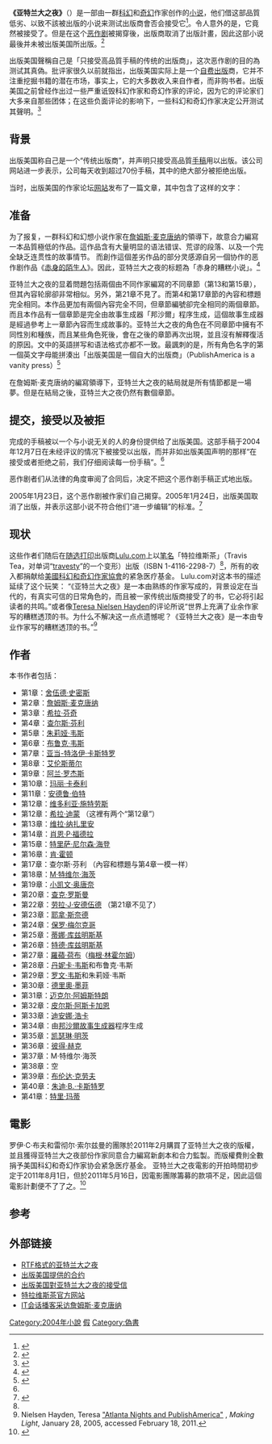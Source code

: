 '''《亚特兰大之夜》'''（{{lang en|'''''Atlanta Nights'''''}}）是一部由一群[[科幻|科幻]]和[[奇幻|奇幻]]作家创作的[[小说|小说]]，他们借这部品質低劣、以致不該被出版的小说来测试出版商{{link-en|出版美国|PublishAmerica}}會否会接受它<ref name=book>{{cite book|title=Atlanta Nights|last=Tea|first=Travis|year=2005|isbn=978-1-4116-2298-2|publisher=Lulu|url=ftp://ftp.sff.net/pub/people/doylemacdonald/sting/StingManuscript.rtf}}{{dead link|date=2017年11月 |bot=InternetArchiveBot |fix-attempted=yes }}</ref>。令人意外的是，它竟然被接受了。但是在这个[[恶作剧|恶作剧]]被揭穿後，出版商取消了出版計畫，因此这部小说最後并未被出版美国所出版。<ref name=bookAcceptance>{{cite web
|url=http://www.cs.du.edu/~aburt/StingAcceptance.pdf
|title=PublishAmerica accepts Atlanta Nights manuscript
|accessdate=2007-01-26
|publisher=University of Denver
|archive-url=https://web.archive.org/web/20070105023200/http://www.cs.du.edu/~aburt/StingAcceptance.pdf
|archive-date=2007-01-05
|dead-url=yes
}}</ref>

出版美国聲稱自己是「只接受高品質手稿的传统的出版商」，这次恶作剧的目的為测试其真偽。批评家很久以前就指出，出版美国实际上是一个[[自费出版|自费出版]]商，它并不注重挖掘书籍的潜在市场，事实上，它的大多数收入来自作者，而非购书者。出版美国之前曾经作出过一些严重诋毁科幻作家和奇幻作家的评论，因为它的评论家们大多来自那些团体；在这些负面评论的影响下，一些科幻和奇幻作家决定公开测试其聲明。<ref>{{Cite web |url=http://www.scifidimensions.com/May05/ahschadenfreud.htm |title=Ah, Schadenfreud! |accessdate=2013-01-10 |archive-date=2008-10-30 |archive-url=https://web.archive.org/web/20081030100139/http://www.scifidimensions.com/May05/ahschadenfreud.htm |dead-url=no }}</ref>

== 背景 ==

出版美国称自己是一个“传统出版商”，并声明只接受高品質[[手稿|手稿]]用以出版。该公司网站进一步表示，公司每天收到超过70份手稿，其中的绝大部分被拒绝出版。

当时，出版美国的作家论坛[[网站|网站]]发布了一篇文章，其中包含了这样的文字：
{{Quotation|作为一条基本原则，科幻小说和奇幻小说的品質远低于其他小说... [科幻作家]不知道如何叙述现实生活中的故事，并为他们找到原型... [科幻小说]作家们错误地认为，由于发生在遥远的未来，科幻小说并不需要一个真实可信的故事情节，而对于奇幻小说，由于其故事背景是不存在的，也不需要可信的、常见的角色。<ref>{{cite web
|url=http://www.prweb.com/releases/2005/1/prweb202277.htm
|title=Science Fiction Authors Hoax Vanity Publisher
|accessdate=2006-03-05
|publisher=PRWeb Press Release Newswire
|archive-date=2006-02-03
|archive-url=https://web.archive.org/web/20060203173625/http://www.prweb.com/releases/2005/1/prweb202277.htm
|dead-url=no
}}</ref>}}
{{Quotation|但可惜，因科幻和幻想风格通常都將故事設於未來，並且其內容是不會出現的，因此亦令到某些作家誤以為科幻小說是可以不需要可信的故事情节和寫實的角色。幸运的是，這類人現在的數量還不多。但是那些並不以被视为文学寄生虫为耻的作家，通常都會是作家中聲音最大的一群人，而他們發出的譟音就像沒有塗上润滑油的輪子一般刺耳。<ref>{{cite web|title=Author's Market: Only Trust Your Own Eyes|url=http://www.authorsmarket.net/youreyes.htm|archiveurl=https://web.archive.org/web/20031212115034/http://www.authorsmarket.net/youreyes.htm|archivedate=2003年12月12日|accessdate=8 September 2009|deadurl=yes}}</ref>|width=80%|align=center|source=Author's Market: ''Only Trust Your Own Eyes''}}

== 准备 ==
为了报复，一群科幻和幻想小说作家在[[詹姆斯·D·麦克唐纳|詹姆斯·麦克唐纳]]的領導下，故意合力編寫一本品質極低的作品。這作品含有大量明显的语法错误、荒谬的段落、以及一个完全缺乏连贯性的故事情节。 而創作這個差劣作品的部分灵感源自另一個协作的恶作剧作品《[[赤身的陌生人|赤身的陌生人]]》。因此，亚特兰大之夜的标题為「赤身的糟糕小说」。<ref name="Podcast">{{cite web | author = Denise Howell, [[James_D._Macdonald|James D. Macdonald]] | title = Vanity Presses: Sound Policy with Denise Howell | url = http://itc.conversationsnetwork.org/shows/detail1666.html | publisher = The Conversations Network | format = Podcast | date = 15 November 2006 | accessdate = 2013-01-10 | archive-date = 2008-03-09 | archive-url = https://web.archive.org/web/20080309141154/http://itc.conversationsnetwork.org/shows/detail1666.html | dead-url = no }}</ref>

亚特兰大之夜的显着問題包括兩個由不同作家編寫的不同章節（第13和第15章），但其內容轮廓卻非常相似。另外，第21章不見了。而第4和第17章節的內容和標題完全相同。本作品更加有兩個內容完全不同，但章節編號卻完全相同的兩個章節。而且本作品有一個章節是完全由故事生成器「邦沙爾」程序生成，這個故事生成器是經過參考上一章節內容而生成故事的。亚特兰大之夜的角色在不同章節中擁有不同性別和種族，而且某些角色死後，會在之後的章節再次出現，並且沒有解釋復活的原因。文中的英語拼写和语法格式亦都不一致。最諷刺的是，所有角色名字的第一個英文字母能拼湊出「出版美国是一個自大的出版商」（PublishAmerica is a vanity press）<ref>{{cite web|url=http://www.absolutewrite.com/forums/showpost.php?p=1032467&postcount=44|title=Absolute Write Water Cooler: Is it a bird? Is it a plane? No, it's a TURKEY!|work=absolutewrite.com|accessdate=2009-06-30|archive-date=2007-09-27|archive-url=https://web.archive.org/web/20070927074329/http://www.absolutewrite.com/forums/showpost.php?p=1032467&postcount=44|dead-url=no}}</ref>

在詹姆斯·麦克唐纳的編寫領導下，亚特兰大之夜的結局就是所有情節都是一場夢。但是在結局之後，亚特兰大之夜仍然有數個章節。

== 提交，接受以及被拒 ==

完成的手稿被以一个与小说无关的人的身份提供给了出版美国。这部手稿于2004年12月7日在未经评议的情况下被接受以出版，而并非如出版美国声明的那样“在接受或者拒绝之前，我们仔细阅读每一份手稿”。<ref name=bookAcceptance /> 

恶作剧者们从法律的角度审阅了合同后，决定不把这个恶作剧手稿正式地出版。

2005年1月23日，这个恶作剧被作家们自己揭穿。2005年1月24日，出版美国取消了出版，并表示这部小说不符合他们“进一步编辑”的标准。<ref name="pressRelease">{{cite press release|url=http://www.prweb.com/releases/2005/1/prweb202277.htm|title=Science Fiction Authors Hoax Vanity Publisher|date=2005-01-28|accessdate=2013-01-10|publisher=PRWeb|archiveurl=https://web.archive.org/web/20060203173625/http://www.prweb.com/releases/2005/1/prweb202277.htm|archivedate=2006-02-03|deadurl=no}}</ref>

== 现状 ==

这些作者们随后在[[随选打印|随选打印]]出版商[[Lulu.com|Lulu.com]]上以[[笔名|笔名]]「特拉维斯茶」（Travis Tea，对单词“[[wikt:travesty|travesty]]”的一个变形）出版（ISBN 1-4116-2298-7）<ref name=book />，所有的收入都捐献给[[美國科幻和奇幻作家協會|美國科幻和奇幻作家協會]]的紧急医疗基金。 Lulu.com对这本书的描述延续了这个玩笑： “《亚特兰大之夜》是一本由熟练的作家写成的，背景设定在当代的，有真实可信的日常角色的，而且被一家传统出版商接受了的书，它必将引起读者的共鸣。”或者像[[Teresa_Nielsen_Hayden|Teresa Nielsen Hayden]]的评论所说“世界上充满了业余作家写的糟糕透顶的书。为什么不解决这一点点遗憾呢？《亚特兰大之夜》是一本由专业作家写的糟糕透顶的书。”<ref>Nielsen Hayden, Teresa  [http://nielsenhayden.com/makinglight/archives/006032.html "Atlanta Nights and PublishAmerica"] {{Wayback|url=http://nielsenhayden.com/makinglight/archives/006032.html |date=20101127120454 }}, ''Making Light'', January 28, 2005, accessed February 18, 2011.</ref>

== 作者 ==
本书作者包括：

*第1章：[[舍伍德·史密斯|舍伍德·史密斯]]
*第2章：[[詹姆斯·D·麦克唐纳|詹姆斯·麦克唐纳]]
*第3章：[[希拉·芬奇|希拉·芬奇]]
*第4章：[[查尔斯·科尔曼·芬利|查尔斯·芬利]]
*第5章：[[朱莉娅·韦斯|朱莉娅·韦斯]]
*第6章：[[布鲁克·韦斯|布鲁克·韦斯]]
*第7章：[[亚当-特洛伊·卡斯特罗|亚当-特洛伊·卡斯特罗]]
*第8章：[[艾伦斯蒂尔|艾伦斯蒂尔]]
*第9章：[[阿兰·罗杰斯|阿兰·罗杰斯]]
*第10章：[[玛丽·卡泰利|玛丽·卡泰利]]
*第11章：[[安德鲁·伯特|安德鲁·伯特]]
*第12章：[[维多利亚·施特劳斯|维多利亚·施特劳斯]]
*第12章：[[希拉·迪蒙|希拉·迪蒙]] （这裡有两个“第12章”）
*第13章：[[维拉·纳扎里安|维拉·纳扎里安]]
*第14章：[[肖恩·P·福德拉|肖恩·P·福德拉]]
*第15章：[[特里萨·尼尔森·海登|特里萨·尼尔森·海登]]
*第16章：[[肯·霍顿|肯·霍顿]]
*第17章：查尔斯·芬利 （內容和標題与第4章一模一样）
*第18章：[[M·特维尔·海茨|M·特维尔·海茨]]
*第19章：[[小凯文·奥唐奈|小凯文·奥唐奈]]
*第20章：[[查克·罗斯曼|查克·罗斯曼]]
*第22章：[[劳拉·J·安德伍德|劳拉·J·安德伍德]] （第21章不见了）
*第23章：[[耶拿·斯奈德|耶拿·斯奈德]]
*第24章：[[保罗·梅尔克哥|保罗·梅尔克哥]]
*第25章：[[蒂娜·库兹明斯基|蒂娜·库兹明斯基]]
*第26章：[[特德·库兹明斯基|特德·库兹明斯基]]
*第27章：[[羅蘋·荷布|羅蘋·荷布]]（[[羅蘋·荷布|梅根·林霍尔姆]]）
*第28章：[[丹妮卡·韦斯|丹妮卡·韦斯]]和布鲁克·韦斯
*第29章：[[罗文·韦斯|罗文·韦斯]]和朱莉娅·韦斯
*第30章：[[德里奧·墨菲|德里奧·墨菲]]
*第31章：[[迈克尔·阿姆斯特朗|迈克尔·阿姆斯特朗]]
*第32章：[[皮尔斯·阿斯卡加恩|皮尔斯·阿斯卡加恩]]
*第33章：[[迪安娜·浩卡|迪安娜·浩卡]]
*第34章：由[http://www.critters.org/bonsai.html 邦沙爾故事生成器]{{Wayback|url=http://www.critters.org/bonsai.html |date=20090221185420 }}程序生成
*第35章：[[凯瑟琳·明茨|凯瑟琳·明茨]]
*第36章：[[彼得·赫克|彼得·赫克]]
*第37章：M·特维尔·海茨
*第38章：空
*第39章：[[布伦达·克劳夫|布伦达·克劳夫]]
*第40章：[[朱迪·B.·卡斯特罗|朱迪·B.·卡斯特罗]]
*第41章：[[特里·玛蒂|特里·玛蒂]]

==電影==
罗伊·C·布夫和雷彻尔·索尔兹曼的團隊於2011年2月購買了亚特兰大之夜的版權，並且獲得亚特兰大之夜部份作家同意合力編寫新劇本和合力監製。而版權費則全數捐予美国科幻和奇幻作家协会紧急医疗基金。 亚特兰大之夜電影的开拍時間初步定于2011年8月1日，但於2011年5月16日，因電影團隊籌募的款項不足，因此這個電影計劃便不了了之。<ref>{{Cite web | last = Saltzman | first = Rachael | title = Atlanta Nights: The Movie | date = 2011-02 | url = http://www.kickstarter.com/projects/1603898280/atlanta-nights-the-movie | accessdate = 2013-01-10 | archive-date = 2011-02-18 | archive-url = https://web.archive.org/web/20110218181128/http://www.kickstarter.com/projects/1603898280/atlanta-nights-the-movie | dead-url = no }}</ref>

==参考==
<references/>

==外部链接==
*[ftp://ftp.sff.net/pub/people/doylemacdonald/sting/StingManuscript.rtf RTF格式的亚特兰大之夜]{{dead link|date=2017年11月 |bot=InternetArchiveBot |fix-attempted=yes }}
*[ftp://ftp.sff.net/pub/people/doylemacdonald/sting/Contract.pdf 出版美国提供的合约]{{dead link|date=2017年11月 |bot=InternetArchiveBot |fix-attempted=yes }}
*[https://web.archive.org/web/20070105023200/http://www.cs.du.edu/~aburt/StingAcceptance.pdf 出版美国對亚特兰大之夜的接受信]
*[https://web.archive.org/web/20090306180445/http://sfwa.org/members/TravisTea/ 特拉维斯茶官方网站]
*[http://www.itconversations.com/shows/detail1666.html IT会话播客采访詹姆斯·麦克唐纳]{{Wayback|url=http://www.itconversations.com/shows/detail1666.html |date=20081121122627 }}

[[Category:2004年小說|Category:2004年小說]]
[[Category:網路迷因|假]]
[[Category:偽書|Category:偽書]]